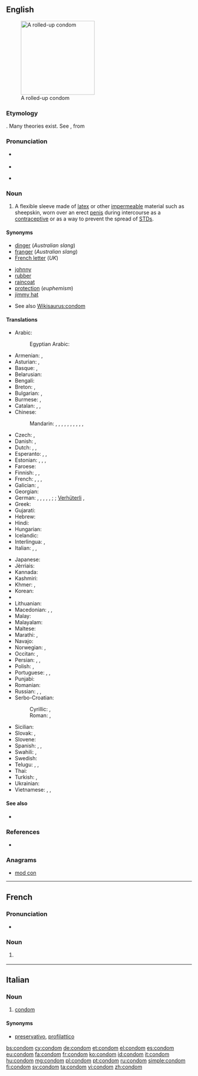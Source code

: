 ==English==
{{wikipedia}}
[[File:Condom rolled.jpg|200px|thumb|right|A rolled-up condom]]

===Etymology===
{{unk.}}. Many theories exist. See {{etyl|it|-}} {{term|guantone|lang=it}}, from {{term|guanto||a glove}}

===Pronunciation===
* {{a|US}} {{IPA|/ˈkɑndəm/}}
* {{audio|en-us-condom.ogg|Audio (US)}}
* {{a|RP}} {{IPA|/ˈkɒndɒm/}}

===Noun===
{{en-noun}}

# A flexible sleeve made of [[latex]] or other [[impermeable]] material such as sheepskin, worn over an erect [[penis]] during intercourse as a [[contraceptive]] or as a way to prevent the spread of [[STD]]s.

====Synonyms====
{{top2}}
* [[dinger]] (''Australian slang'')<!--haven't heard this since I was a kid though-->
* [[franger]] (''Australian slang'')
* [[French letter]] (''UK'')
{{mid2}}
* [[johnny]] {{qualifier|slang}}
* [[rubber]] {{qualifier|slang}}
* [[raincoat]] {{qualifier|slang}}
* [[protection]] (''euphemism'')
* [[jimmy hat]] {{qualifier|slang}}
{{bottom}}
* See also [[Wikisaurus:condom]]

====Translations====
{{trans-top|flexible sleeve worn on the penis}}
* Arabic: {{t-|ar|عازل ذكري|m|tr=3aazil dhakariy}}
*: Egyptian Arabic: {{tø|arz|واقي ذكري|m|tr=waaqi zakari|sc=Arab}}
* Armenian: {{t-|hy|պահպանակ|tr=pahpanak}}, {{t-|hy|գանդոն|tr=gandon}} {{qualifier|vulgar}}
* Asturian: {{t-|ast|condón|m}}, {{t-|ast|preservativu|m}}
* Basque: {{t-|eu|kondoi}}, {{t-|eu|preserbatibo}}
* Belarusian: {{t-|be|прэзерватыў|m|tr=prezervatýŭ|sc=Cyrl}}
* Bengali: {{t-|bn|কন্ডম|tr=kônḑôm|sc=Beng}}
* Breton: {{t-|br|stevell|f}}, {{t+|br|tog|m}}
* Bulgarian: {{t-|bg|кондом|m|tr=kondóm}}, {{t+|bg|презерватив|m|tr=prezervatív}}
* Burmese: {{t-|my|ေရာ္ဘာအိတ္စြပ္|tr=yaw thah áyt sóht|sc=Mymr}}, {{t-|my|ကြန္ဒုံး|tr=gohn-dôhn|sc=Mymr}}
* Catalan: {{t-|ca|preservatiu|m}}, {{t-|ca|condó|m}}, {{t-|ca|condom|m}}
* Chinese:
*: Mandarin: {{t|cmn|避孕套|tr=bìyùntào|sc=Hani}}, {{t|cmn|安全套|tr=ānquántào|sc=Hani}}, {{t|cmn|陰莖套|sc=Hani}}, {{t|cmn|阴茎套|tr=yīnjīngtào|sc=Hani}}, {{t|cmn|衛生套|sc=Hani}}, {{t|cmn|卫生套|tr=wèishēngtào|sc=Hani}}, {{t|cmn|保險套|sc=Hani}}, {{t|cmn|保险套|tr=bǎoxiǎntào|sc=Hani}}, {{qualifier|colloquial}} {{t|cmn|套兒|sc=Hani}}, {{t|cmn|套儿|tr=tàor|sc=Hani}}, {{qualifier|Singapore & Malaysia}} {{t|cmn|如意套|tr=rúyìtào|sc=Hani}}
* Czech: {{t+|cs|kondom|m}}, {{t-|cs|prezervativ}}
* Danish: {{t+|da|kondom}}, {{t-|da|præservativ}}
* Dutch: {{t+|nl|condoom|m}}, {{t-|nl|capotje|n}}, {{t-|nl|regenjasje|n}} {{qualifier|jocular}}
* Esperanto: {{t-|eo|kondomo}}, {{t-|eo|preventilo}}, {{t-|eo|penisingo}}
* Estonian: {{t+|et|kondoom}}, {{t-|et|preservatiiv}}, {{t-|et|kumm}} {{qualifier|slang}}, {{t-|et|kandoss}} {{qualifier|slang}}
* Faroese: {{t-|fo|hít|f}}
* Finnish: {{t+|fi|kondomi}}, {{t+|fi|kortsu}} {{qualifier|colloquial}}, {{t+|fi|kumi}} {{qualifier|colloquial}}
* French: {{t+|fr|préservatif|m}}, {{t+|fr|capote anglaise|f}}, {{qualifier|informal}} {{t+|fr|capote|f}}, {{qualifier|Quebec}} {{t+|fr|condom|m}}
* Galician: {{t+|gl|preservativo|m}}, {{t-|gl|condón|m}} {{qualifier|colloquial}}
* Georgian: {{t-|ka|პრეზერვატივი|tr=prezervativi|sc=Geor}}
* German: {{t+|de|Präservativ|n}}, {{t+|de|Kondom|n}}, {{t-|de|Präser}}, {{t+|de|Pariser}}, {{t+|de|Gummi|n}} {{qualifier|colloquial}}, {{t-|de|Fuffz´cher}} {{qualifier|East German|colloquial}}; {{t-|de|Puderdose}} {{qualifier|Austria|colloquial}} {{g|f}}; [[Verhüterli]] {{qualifier|Switzerland|colloquial}}, {{t-|de|Ficktüte|f}} {{qualifier|vulgar}}
* Greek: {{t+|el|προφυλακτικό|n|tr=profylaktikó}}
* Gujarati: {{t-|gu|કોંડોમ|sc=Gujr|tr=kōṇḍōm}}
* Hebrew: {{t+|he|קוֹנְדּוֹם|m|tr=kondóm}}
* Hindi: {{t-|hi|निरोध|tr=nirōdh}}
* Hungarian: {{t+|hu|óvszer}}
* Icelandic: {{t+|is|smokkur}}
* Interlingua: {{t-|ia|preservativo}}, {{t-|ia|condom}}
* Italian: {{t+|it|preservativo|m}}, {{t+|it|profilattico|m}}, {{t+|it|condom|m}}
{{trans-mid}}
* Japanese: {{t+|ja|コンドーム|tr=kondōmu}}
* Jèrriais: {{tø|roa-jer|capote|f}}
* Kannada: {{t-|kn|ಕಾಂಡಮ್|sc=Knda|tr=kāṇḍam}}
* Kashmiri: {{t-|ks|कंडोम|sc=Deva|tr=kaṇḍōm}}
* Khmer: {{t-|km|ស្រោមក្ត|tr=sraom kdɑɑ|sc=Khmr}}, {{t-|km|អាវភ្លៀង|tr=aav pliəng|sc=Khmr}}
* Korean: {{t+|ko|콘돔|tr=kondom|sc=Kore}}
* {{trreq|lo}}
* Lithuanian: {{t-|lt|prezervatyvas|m}}
* Macedonian: {{t-|mk|кондом|m|tr=kondóm}}, {{t-|mk|презерватив|m|tr=prezervatív}}, {{t-|mk|куртон|m|tr=kurtón}} {{qualifier|vulgar}}
* Malay: {{t-|ms|kondom}}
* Malayalam: {{t+|ml|ഉറ|sc=Mlym|tr=uṟa}}
* Maltese: {{t-|mt|kondo}}
* Marathi: {{t-|mr|निरोध|tr=nirōdh|sc=Deva}}, {{t-|mr|कॉंन्डोम|sc=Deva|tr=kŏnnḍōm}}
* Navajo: {{tø|nv|akááʼ ałtsoozígíí}}
* Norwegian: {{t-|no|kondom|m|n}}, {{qualifier|slang}} {{t-|no|gummi|m|n}}
* Occitan: {{t-|oc|preservatiu|m}}, {{t-|oc|condòm|m}}
* Persian: {{t+|fa|کاپوت|tr=kâput}}, {{t-|fa|کاندم|tr=kândom|sc=fa-Arab}}, {{t+|fa|لاستیک|tr=lâstik}} {{qualifier|colloquial}}
* Polish: {{t+|pl|prezerwatywa|f}}, {{t+|pl|kondom|m}} {{qualifier|outdated}}
* Portuguese: {{t+|pt|preservativo|m}}, {{t+|pt|camisa-de-vênus|f}}, {{t+|pt|camisinha|f}}
* Punjabi: {{t-|pa|ਨਿਰੋਧ|sc=Guru|tr=nirōdh}}
* Romanian: {{t+|ro|prezervativ|n}}
* Russian: {{t+|ru|презерватив|m|tr=prezervatív}}, {{t+|ru|кондом|m|tr=kondóm}} {{qualifier|rare}}, {{t+|ru|гондон|m|tr=gondón}} {{qualifier|vulgar}}
* Serbo-Croatian:
*: Cyrillic: {{t-|sh|кондом|m}}, {{t-|sh|презерватив|m}}
*: Roman: {{t-|sh|kondom|m}}, {{t-|sh|prezervativ|m}}
* Sicilian: {{t-|scn|prisirvativu|m}}
* Slovak: {{t-|sk|prezervatív|m}}, {{t-|sk|kondóm|m}}
* Slovene: {{t+|sl|kondom}}
* Spanish: {{t+|es|preservativo|m}}, {{t+|es|condón|m}}, {{t+|es|goma|f}}
* Swahili: {{t+|sw|kondomu}}, {{t-|sw|ndomu}}
* Swedish: {{t+|sv|kondom|c}}
* Telugu: {{t-|te|కండోం|tr=kaṇḍōṁ}}, {{t+|te|తొడుగు|tr=toḍugu}}, {{t-|te|నిరోధ్|tr=nirōdh}}
* Thai: {{t+|th|ถุงยาง|tr=tŏong yaang|sc=Thai}}
* Turkish: {{t+|tr|prezervatif}},  {{t+|tr|kondom}}
* Ukrainian: {{t-|uk|презерватив|m|tr=prezervatýv|sc=Cyrl}}
* Vietnamese: {{t-|vi|bao cao su}}, {{t-|vi|bao dương vật}}, {{t-|vi|túi cao su}}
{{trans-bottom}}

====See also====
* {{pedialite}}

===References===
* {{R:BBS}}

===Anagrams===
* [[mod con#English|mod con]]

----

==French==

===Pronunciation===
* {{IPA|/kɔ̃dɔ̃/|lang=fr}}

===Noun===
{{fr-noun|m}}

# {{context|Quebec|lang=fr}} {{l|en|condom}}

----

==Italian==

===Noun===
{{head|it|noun|g=m|invariable}}

# [[condom#English|condom]]

====Synonyms====
* [[preservativo]], [[profilattico]]

[[bs:condom]]
[[cy:condom]]
[[de:condom]]
[[et:condom]]
[[el:condom]]
[[es:condom]]
[[eu:condom]]
[[fa:condom]]
[[fr:condom]]
[[ko:condom]]
[[id:condom]]
[[it:condom]]
[[hu:condom]]
[[mg:condom]]
[[pl:condom]]
[[pt:condom]]
[[ru:condom]]
[[simple:condom]]
[[fi:condom]]
[[sv:condom]]
[[ta:condom]]
[[vi:condom]]
[[zh:condom]]